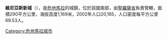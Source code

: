 {{coord|14|14|N|90|28|W|display=title|region:GT_type:city_source:GNS-enwiki}}

'''維尼亞斯新城'''（{{lang-es|Pueblo Nuevo Viñas}}），是[[危地馬拉|危地馬拉]]的城鎮，位於該國南部，由[[聖羅薩省|聖羅薩省]]負責管轄，面積290平方公里，海拔高度1,169米，2002年人口20,165，人口密度每平方公里69.53人。

{{Guatemala-geo-stub}}
[[Category:危地馬拉城市|Category:危地馬拉城市]]